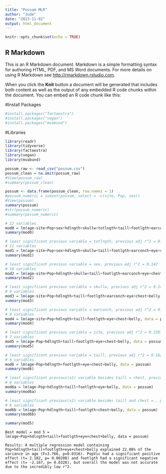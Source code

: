 ```yaml
---
title: "Possum MLR"
author: "Jude"
date: "2023-11-02"
output: html_document
---
```


```r
knitr::opts_chunk$set(echo = TRUE)
```

## R Markdown

This is an R Markdown document. Markdown is a simple formatting syntax for authoring HTML, PDF, and MS Word documents. For more details on using R Markdown see <http://rmarkdown.rstudio.com>.

When you click the **Knit** button a document will be generated that includes both content as well as the output of any embedded R code chunks within the document. You can embed an R code chunk like this:

#Install Packages
```r
#install.packages("factoextra")
#install.packages("vegan")
#install.packages("mvabund")
```

#Libraries
```r
library(readr)
library(tidyverse)
library(factoextra)
library(vegan)
library(mvabund)
```

```r
possum_raw <- read_csv("possum.csv")
possum_clean = na.omit(possum_raw)
#View(possum_raw)
#summary(possum_clean)
```


```r
possum <- data.frame(possum_clean, row.names = 1)
#possum_numeric = subset(possum, select = -c(site, Pop, sex))
#View(possum)
summary(possum)
#str(possum_numeric)
#summary(possum_numeric)
```




```r
# 12 variables
mod0 = lm(age~site+Pop+sex+hdlngth+skullw+totlngth+taill+footlgth+earconch+eye+chest+belly, data = possum)
summary(mod0)
```



```r
# least significant previous variable = totlngth, previous adj r^2 = 0.1322
# 11 variables
mod1 = lm(age~site+Pop+sex+hdlngth+skullw+taill+footlgth+earconch+eye+chest+belly, data = possum)
summary(mod1)
```


```r
# least significant previous variable = sex, previous adj r^2 = 0.142
# 10 variables
mod2 = lm(age~site+Pop+hdlngth+skullw+taill+footlgth+earconch+eye+chest+belly, data = possum)
summary(mod2)
```


```r
# least significant previous variable = skullw, previous adj r^2 = 0.1484
# 9 variables
mod3 = lm(age~site+Pop+hdlngth+taill+footlgth+earconch+eye+chest+belly, data = possum)
summary(mod3)
```


```r
# least significant previous variable = earconch, previous adj r^2 = 0.1548
# 8 variables
mod4 = lm(age~site+Pop+hdlngth+taill+footlgth+eye+chest+belly, data = possum)
summary(mod4)
```


```r
# least significant previous variable = site, previous adj r^2 = 0.1597
# 7 variables
mod5 = lm(age~Pop+hdlngth+taill+footlgth+eye+chest+belly, data = possum)
summary(mod5)
```


```r
# least significant previous variable = taill, previous adj r^2 = 0.1622
# 6 variables
mod6 = lm(age~Pop+hdlngth+footlgth+eye+chest+belly, data = possum)
summary(mod6)
```


```r
# least significant previous(x2) variable besides taill = chest, previous adj r^2 = 0.1618 (1622 before that)
# 6 variables
mod6a = lm(age~Pop+hdlngth+taill+footlgth+eye+belly, data = possum)
summary(mod6a)
```


```r
# least significant previous(x2) variable besides taill and chest = , previous adj r^2 = 0.16 (1622 before that)
# 6 variables
mod6b = lm(age~Pop+hdlngth+taill+footlgth+chest+belly, data = possum)
summary(mod6b)
```

```r
summary(mod5)
```



```{}
Best model = mod 5 = lm(age~Pop+hdlngth+taill+footlgth+eye+chest+belly, data = possum)

Results: A multiple regression model containing Pop+hdlngth+taill+footlgth+eye+chest+belly explained 22.08% of the variance in age (F=3.766, p=0.0316). PopVic had a significant positive effect (t= 2.182, p= 0.00208) and footlgth had a significant negative effect (t= -2.167, p= 0.0328), but overall the model was not accurate due to the incredibly low r^2.
```







